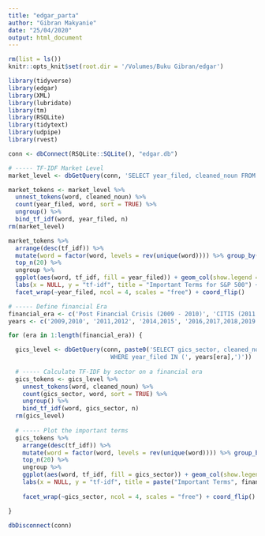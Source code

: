 ```yaml
---
title: "edgar_parta"
author: "Gibran Makyanie"
date: "25/04/2020"
output: html_document
---
```


```r
rm(list = ls())
knitr::opts_knit$set(root.dir = '/Volumes/Buku Gibran/edgar')

library(tidyverse)
library(edgar)
library(XML)
library(lubridate)
library(tm)
library(RSQLite)
library(tidytext)
library(udpipe)
library(rvest)
```


```r
conn <- dbConnect(RSQLite::SQLite(), "edgar.db")
```

```r
# ----- TF-IDF Market Level
market_level <- dbGetQuery(conn, 'SELECT year_filed, cleaned_noun FROM master_index')

market_tokens <- market_level %>% 
  unnest_tokens(word, cleaned_noun) %>% 
  count(year_filed, word, sort = TRUE) %>% 
  ungroup() %>%
  bind_tf_idf(word, year_filed, n)
rm(market_level)

market_tokens %>%
  arrange(desc(tf_idf)) %>%
  mutate(word = factor(word, levels = rev(unique(word)))) %>% group_by(year_filed) %>%
  top_n(20) %>%
  ungroup %>%
  ggplot(aes(word, tf_idf, fill = year_filed)) + geom_col(show.legend = FALSE) +
  labs(x = NULL, y = "tf-idf", title = "Important Terms for S&P 500") +
  facet_wrap(~year_filed, ncol = 4, scales = "free") + coord_flip()

```


```r
# ----- Define financial Era
financial_era <- c('Post Financial Crisis (2009 - 2010)', 'CITIS (2011 - 2012)', 'SICAD (2014 - 2015) ', 'Brexit (2016 - 2019)', 'TCJA (2018 - 2019)') 
years <- c('2009,2010', '2011,2012', '2014,2015', '2016,2017,2018,2019', '2018,2019')

for (era in 1:length(financial_era)) {

  gics_level <- dbGetQuery(conn, paste0('SELECT gics_sector, cleaned_noun FROM sp500 LEFT JOIN master_index ON master_index.cik =  sp500.cik 
                             WHERE year_filed IN (', years[era],')'))
  
  # ----- Calculate TF-IDF by sector on a financial era
  gics_tokens <- gics_level %>% 
    unnest_tokens(word, cleaned_noun) %>% 
    count(gics_sector, word, sort = TRUE) %>% 
    ungroup() %>%
    bind_tf_idf(word, gics_sector, n)
  rm(gics_level)
  
  # ----- Plot the important terms
  gics_tokens %>%
    arrange(desc(tf_idf)) %>%
    mutate(word = factor(word, levels = rev(unique(word)))) %>% group_by(gics_sector) %>%
    top_n(20) %>%
    ungroup %>%
    ggplot(aes(word, tf_idf, fill = gics_sector)) + geom_col(show.legend = FALSE) +
    labs(x = NULL, y = "tf-idf", title = paste("Important Terms", financial_era[era]), subtitle = "grouped by GICS sector") +
    
    facet_wrap(~gics_sector, ncol = 4, scales = "free") + coord_flip()

}
```


```r
dbDisconnect(conn)
```


